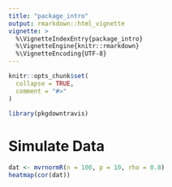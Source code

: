 ```yaml
---
title: "package_intro"
output: rmarkdown::html_vignette
vignette: >
  %\VignetteIndexEntry{package_intro}
  %\VignetteEngine{knitr::rmarkdown}
  %\VignetteEncoding{UTF-8}
---
```


```r
knitr::opts_chunk$set(
  collapse = TRUE,
  comment = "#>"
)
```

```r
library(pkgdowntravis)
```

# Simulate Data

```r
dat <- mvrnormR(n = 100, p = 10, rho = 0.8)
heatmap(cor(dat))
```

